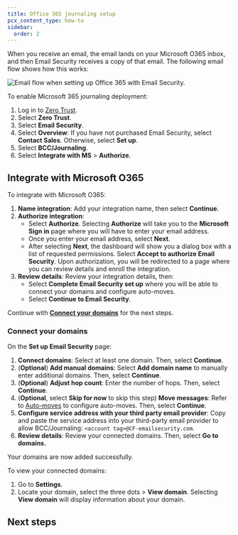 ```yaml
---
title: Office 365 journaling setup
pcx_content_type: how-to
sidebar:
  order: 2
---
```



When you receive an email, the email lands on your Microsoft O365 inbox, and then Email Security receives a copy of that email. The following email flow shows how this works:

![Email flow when setting up Office 365 with Email Security.](~/assets/images/email-security/deployment/api-setup/journaling/Email_Security_MS365_Journaling_Diagram.png)

To enable Microsoft 365 journaling deployment:

1. Log in to [Zero Trust](https://one.dash.cloudflare.com/).
2. Select **Zero Trust**.
3. Select **Email Security**.
4. Select **Overview**: If you have not purchased Email Security, select **Contact Sales**. Otherwise, select **Set up**.
5. Select **BCC/Journaling**.
6. Select **Integrate with MS** > **Authorize**.

## Integrate with Microsoft O365

To integrate with Microsoft O365:

1. **Name integration**: Add your integration name, then select **Continue**.
2. **Authorize integration**:
   - Select **Authorize**. Selecting **Authorize** will take you to the **Microsoft Sign in** page where you will have to enter your email address.
   - Once you enter your email address, select **Next**.
   - After selecting **Next**, the dashboard will show you a dialog box with a list of requested permissions. Select **Accept to authorize Email Security**. Upon authorization, you will be redirected to a page where you can review details and enroll the integration.
3. **Review details**: Review your integration details, then:
   - Select **Complete Email Security set up** where you will be able to connect your domains and configure auto-moves.
   - Select **Continue to Email Security**.

Continue with [**Connect your domains**](/cloudflare-one/email-security/setup/post-delivery-deployment/bcc-journaling/journaling-setup/office365-journaling/#connect-your-domains) for the next steps.

### Connect your domains

On the **Set up Email Security** page:

1. **Connect domains**: Select at least one domain. Then, select **Continue**.
2. (**Optional**) **Add manual domains**: Select **Add domain name** to manually enter additional domains. Then, select **Continue**.
3. (**Optional**) **Adjust hop count**: Enter the number of <GlossaryTooltip term="Hops">hops</GlossaryTooltip>. Then, select **Continue**.
4. (**Optional**, select **Skip for now** to skip this step) **Move messages**: Refer to [Auto-moves](/cloudflare-one/email-security/auto-moves/) to configure auto-moves. Then, select **Continue**.
5. **Configure service address with your third party email provider**: Copy and paste the service address into your third-party email provider to allow BCC/Journaling: `<account tag>@CF-emailsecurity.com`.
6. **Review details**: Review your connected domains. Then, select **Go to domains.**

Your domains are now added successfully.

To view your connected domains:

1. Go to **Settings**.
2. Locate your domain, select the three dots > **View domain**. Selecting **View domain** will display information about your domain.

## Next steps

<Render file="email-security/enable-logs" />